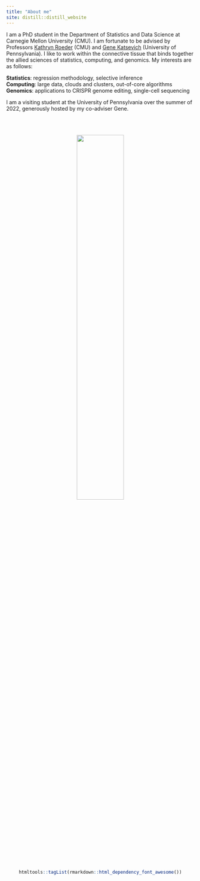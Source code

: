 ```yaml
---
title: "About me"
site: distill::distill_website
---
```


I am a PhD student in the Department of Statistics and Data Science at Carnegie Mellon University (CMU). I am fortunate to be advised by Professors [Kathryn Roeder](http://www.stat.cmu.edu/~roeder/) (CMU) and [Gene Katsevich](https://ekatsevi.github.io) (University of Pennsylvania). I like to work within the connective tissue that binds together the allied sciences of statistics, computing, and genomics. My interests are as follows:

**Statistics**: regression methodology, selective inference \
**Computing**: large data, clouds and clusters, out-of-core algorithms \
**Genomics**: applications to CRISPR genome editing, single-cell sequencing

I am a visiting student at the University of Pennsylvania over the summer of 2022, generously hosted by my co-adviser Gene.

<br/>
<br/>
<center>
![](pic_circle.png){#id .class width=50% height=50%}
\center

```r
htmltools::tagList(rmarkdown::html_dependency_font_awesome())
```

[<i class="fa fa-envelope fa-3x"></i>](email.html)
[<i class="fas fa-file fa-3x"></i>](ResumeCv/timsResume.pdf)
[<i class="fa fa-github fa-3x"></i>](https://github.com/Timothy-Barry)
